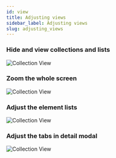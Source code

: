 ```yaml
---
id: view
title: Adjusting views
sidebar_label: Adjusting views
slug: adjusting_views
---
```


      
### Hide and view collections and lists

![Collection View](/img/adjust_collections.gif)     

### Zoom the whole screen

![Collection View](/img/zoom.gif) 

### Adjust the element lists

![Collection View](/img/adjust_list.gif) 
   
### Adjust the tabs in detail modal 

![Collection View](/img/adjust_modal.gif)         

